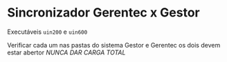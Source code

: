 # Sincronizador Gerentec x Gestor
Executáveis `uin200` e `uin600`

Verificar cada um nas pastas do sistema Gestor e Gerentec os dois devem estar abertor
*NUNCA DAR CARGA TOTAL*